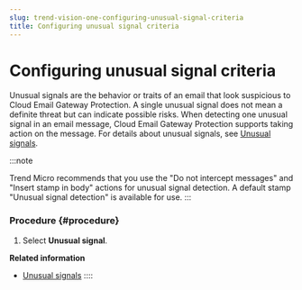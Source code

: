 ```yaml
---
slug: trend-vision-one-configuring-unusual-signal-criteria
title: Configuring unusual signal criteria
---
```

# Configuring unusual signal criteria

Unusual signals are the behavior or traits of an email that look suspicious to Cloud Email Gateway Protection. A single unusual signal does not mean a definite threat but can indicate possible risks. When detecting one unusual signal in an email message, Cloud Email Gateway Protection supports taking action on the message. For details about unusual signals, see [Unusual signals](unusual-signals-email-security.mdx).

:::note

Trend Micro recommends that you use the "Do not intercept messages" and "Insert stamp in body" actions for unusual signal detection. A default stamp "Unusual signal detection" is available for use.
:::

### Procedure {#procedure}

1.  Select **Unusual signal**.

**Related information**

- [Unusual signals](unusual-signals-email-security.mdx)
::::
